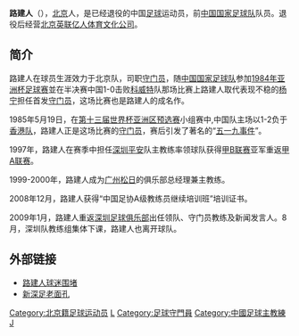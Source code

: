 '''路建人'''（{{bd|1959年|1月14日|catIdx=L}}），[[北京|北京]]人，是已经退役的中国[[足球|足球]]运动员，前[[中国国家足球队|中国国家足球队]]队员。退役后经营[[北京英联亿人体育文化公司|北京英联亿人体育文化公司]]。

==简介==
路建人在球员生涯效力于北京队，司职[[守门员|守门员]]，随[[中国国家足球队|中国国家足球队]]参加[[1984年亚洲杯足球赛|1984年亚洲杯足球赛]]並在半决赛中国1-0击败[[科威特国家足球队|科威特]]队那场比赛上路建人取代表现不稳的[[杨宁_(足球运动员)|杨宁]]担任首发[[守门员|守门员]]，这场比赛也是路建人的成名作。

1985年5月19日，在[[第十三届世界杯亚洲区预选赛|第十三届世界杯亚洲区预选赛]]小组赛中,中国队主场以1-2负于[[香港足球代表队|香港队]]，路建人正是这场比赛的[[守门员|守门员]]，赛后引发了著名的“[[五一九事件|五一九事件]]”。

1997年，路建人在赛季中担任[[深圳平安|深圳平安]]队主教练率领球队获得[[甲B联赛|甲B联赛]]亚军重返[[甲A联赛|甲A联赛]]。

1999-2000年，路建人成为[[广州松日|广州松日]]的俱乐部总经理兼主教练。

2008年12月，路建人获得“中国足协A级教练员继续培训班”培训证书。

2009年1月，路建人重返[[深圳足球俱乐部|深圳足球俱乐部]]出任领队、守门员教练及新闻发言人。8月，深圳队教练组集体下课，路建人也离开球队。

==外部链接==
* [http://www.qingdaonews.com/content/2005-05/19/content_4727876.htm 路建人球迷围堵] {{Wayback|url=http://www.qingdaonews.com/content/2005-05/19/content_4727876.htm |date=20160304092507 }}
* [http://sports.sina.com.cn/j/2009-01-22/09084183820.shtml 新深足老面孔] {{Wayback|url=http://sports.sina.com.cn/j/2009-01-22/09084183820.shtml |date=20160304121311 }}

{{1984年亚洲杯足球赛中国参赛名单}}
{{DEFAULTSORT:L}}
[[Category:北京籍足球运动员|Category:北京籍足球运动员]]
[[Category:中国国家足球队运动员|L]]
[[Category:足球守門員|Category:足球守門員]]
[[Category:中國足球主教練|Category:中國足球主教練]]
[[Category:路姓|J]]